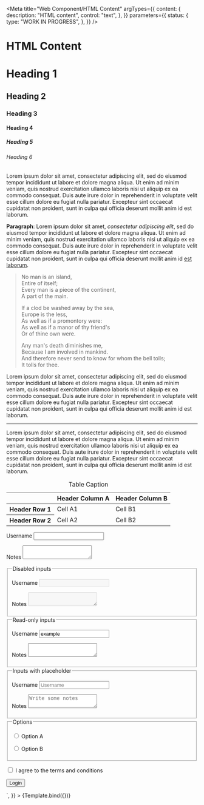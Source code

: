 <!-- @license CC0-1.0 -->


<Meta
  title="Web Component/HTML Content"
  argTypes={{
    content: {
      description: "HTML content",
      control: "text",
    },
  }}
  parameters={{
    status: {
      type: "WORK IN PROGRESS",
    },
  }}
/>

# HTML Content

<Canvas>
  <Story
    name="Document"
    args={{
      content: `
<article>
<h1>Heading 1</h1>
<h2>Heading 2</h2>
<h3>Heading 3</h3>
<h4>Heading 4</h4>
<h5>Heading 5</h5>
<h6>Heading 6</h6>
<p class="lead">Lorem ipsum dolor sit amet, consectetur adipiscing elit, sed do eiusmod tempor incididunt ut labore et dolore magna aliqua. Ut enim ad minim veniam, quis nostrud exercitation ullamco laboris nisi ut aliquip ex ea commodo consequat. Duis aute irure dolor in reprehenderit in voluptate velit esse cillum dolore eu fugiat nulla pariatur. Excepteur sint occaecat cupidatat non proident, sunt in culpa qui officia deserunt mollit anim id est laborum.</p>
<p><strong>Paragraph</strong>: Lorem ipsum dolor sit amet, <em>consectetur adipiscing elit</em>, sed do eiusmod tempor incididunt ut labore et dolore magna aliqua. Ut enim ad minim veniam, quis nostrud exercitation ullamco laboris nisi ut aliquip ex ea commodo consequat. Duis aute irure dolor in reprehenderit in voluptate velit esse cillum dolore eu fugiat nulla pariatur. Excepteur sint occaecat cupidatat non proident, sunt in culpa qui officia deserunt mollit anim id <a href="https://example.com" target="_blank" rel="external">est laborum</a>.</p>
<blockquote>
  <p>
    No man is an island,
    <br/>
    Entire of itself;
    <br/>
    Every man is a piece of the continent,
    <br/>
    A part of the main.
  </p>
  <p>
    If a clod be washed away by the sea,
    <br />
    Europe is the less,
    <br />
    As well as if a promontory were:
    <br />
    As well as if a manor of thy friend's
    <br />
    Or of thine own were.
  </p>
  <p>
    Any man's death diminishes me,
    <br />
    Because I am involved in mankind.
    <br />
    And therefore never send to know for whom the bell tolls;
    <br />
    It tolls for thee.
  </p>
</blockquote>
<p>Lorem ipsum dolor sit amet, consectetur adipiscing elit, sed do eiusmod tempor incididunt ut labore et dolore magna aliqua. Ut enim ad minim veniam, quis nostrud exercitation ullamco laboris nisi ut aliquip ex ea commodo consequat. Duis aute irure dolor in reprehenderit in voluptate velit esse cillum dolore eu fugiat nulla pariatur. Excepteur sint occaecat cupidatat non proident, sunt in culpa qui officia deserunt mollit anim id est laborum.</p>
<hr>
<p>Lorem ipsum dolor sit amet, consectetur adipiscing elit, sed do eiusmod tempor incididunt ut labore et dolore magna aliqua. Ut enim ad minim veniam, quis nostrud exercitation ullamco laboris nisi ut aliquip ex ea commodo consequat. Duis aute irure dolor in reprehenderit in voluptate velit esse cillum dolore eu fugiat nulla pariatur. Excepteur sint occaecat cupidatat non proident, sunt in culpa qui officia deserunt mollit anim id est laborum.</p>
<table>
  <caption>Table Caption</caption>
  <thead>
    <tr>
      <th></th>
      <th scope="col">Header Column A</th>
      <th scope="col">Header Column B</th>
    </tr>
  </thead>
  <tbody>
    <tr>
      <th scope="row">Header Row 1</th>
      <td>Cell A1</td>
      <td>Cell B1</td>
    </tr>
    <tr>
      <th scope="row">Header Row 2</th>
      <td>Cell A2</td>
      <td>Cell B2</td>
    </tr>
  </tbody>
</table>
<form action="https://example.com/" method="post">
  <p>
    <label for="username">Username</label>
    <input type="text" autocomplete="username" id="username" name="username">
  </p>
  <p>
    <label for="notes">Notes</label>
    <textarea id="notes" name="notes"></textarea>
  </p>
  <fieldset>
    <legend>Disabled inputs</legend>
    <p>
      <label for="disabled-username">Username</label>
      <input type="text" autocomplete="username" id="disabled-username" name="username" disabled>
    </p>
    <p>
      <label for="disabled-notes">Notes</label>
      <textarea id="disabled-notes" name="notes" disabled></textarea>
    </p>
  </fieldset>
  <fieldset>
    <legend>Read-only inputs</legend>
    <p>
      <label for="readonly-username">Username</label>
      <input type="text" autocomplete="username" id="readonly-username" name="username" value="example" readonly>
    </p>
    <p>
      <label for="readonly-notes">Notes</label>
      <textarea id="readonly-notes" name="notes" value="example" readonly></textarea>
    </p>
  </fieldset>
  <fieldset>
    <legend>Inputs with placeholder</legend>
    <p>
      <label for="placeholder-username">Username</label>
      <input type="text" autocomplete="username" id="placeholder-username" name="username" placeholder="Username">
    </p>
    <p>
      <label for="placeholder-notes">Notes</label>
      <textarea id="placeholder-notes" name="notes" placeholder="Write some notes"></textarea>
    </p>
  </fieldset>
  <fieldset>
    <legend>Options</legend>
    <p>
      <input type="radio" id="option-a" name="option" value="A">
      <label for="option-a">Option A</label>
    </p>
    <p>
      <input type="radio" id="option-b" name="option" value="B">
      <label for="option-b">Option B</label>
    </p>
  </fieldset>
  <p>
    <input type="checkbox" id="eula" name="eula">
    <label for="eula">I agree to the terms and conditions</label>
  </p>
  <p>
    <button type="submit">Login</button>
  </p>
</form>
      `,
    }}
  >
    {Template.bind({})}
  </Story>
</Canvas>

<ArgsTable story="Document" />
